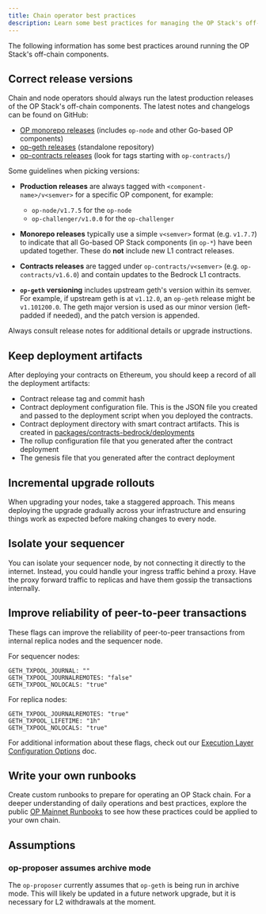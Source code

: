 ```yaml
---
title: Chain operator best practices
description: Learn some best practices for managing the OP Stack's off-chain components.
---
```


The following information has some best practices around running the OP Stack's
off-chain components.

## Correct release versions

Chain and node operators should always run the latest production releases of the OP Stack's off-chain components. The latest notes and changelogs can be found on GitHub:

*   [OP monorepo releases](https://github.com/ethereum-optimism/optimism/releases) (includes `op-node` and other Go-based OP components)
*   [op-geth releases](https://github.com/ethereum-optimism/op-geth/releases) (standalone repository)
*   [op-contracts releases](https://github.com/ethereum-optimism/optimism/releases) (look for tags starting with `op-contracts/`)

Some guidelines when picking versions:

*   **Production releases** are always tagged with `<component-name>/v<semver>` for a specific OP component, for example:
    *   `op-node/v1.7.5` for the `op-node`
    *   `op-challenger/v1.0.0` for the `op-challenger`

*   **Monorepo releases** typically use a simple `v<semver>` format (e.g. `v1.7.7`) to indicate that all Go-based OP Stack components (in `op-*`) have been updated together. These do **not** include new L1 contract releases.

*   **Contracts releases** are tagged under `op-contracts/v<semver>` (e.g. `op-contracts/v1.6.0`) and contain updates to the Bedrock L1 contracts.

*   **`op-geth` versioning** includes upstream geth's version within its semver. For example, if upstream geth is at `v1.12.0`, an `op-geth` release might be `v1.101200.0`. The geth major version is used as our minor version (left-padded if needed), and the patch version is appended.

Always consult release notes for additional details or upgrade instructions.

## Keep deployment artifacts

After deploying your contracts on Ethereum, you should keep a record of all the
deployment artifacts:

*   Contract release tag and commit hash
*   Contract deployment configuration file. This is the JSON file you created
    and passed to the deployment script when you deployed the contracts.
*   Contract deployment directory with smart contract artifacts. This is
    created in [packages/contracts-bedrock/deployments](https://github.com/ethereum-optimism/optimism/tree/develop/packages/contracts-bedrock/deployments)
*   The rollup configuration file that you generated after the contract
    deployment
*   The genesis file that you generated after the contract deployment

## Incremental upgrade rollouts

When upgrading your nodes, take a staggered approach. This means deploying the
upgrade gradually across your infrastructure and ensuring things work as
expected before making changes to every node.

## Isolate your sequencer

You can isolate your sequencer node, by not connecting it directly to the
internet. Instead, you could handle your ingress traffic behind a proxy. Have
the proxy forward traffic to replicas and have them gossip the transactions
internally.

## Improve reliability of peer-to-peer transactions

These flags can improve the reliability of peer-to-peer transactions from internal replica nodes and the sequencer node.

For sequencer nodes:

```
GETH_TXPOOL_JOURNAL: ""
GETH_TXPOOL_JOURNALREMOTES: "false"
GETH_TXPOOL_NOLOCALS: "true"
```

For replica nodes:

```
GETH_TXPOOL_JOURNALREMOTES: "true"
GETH_TXPOOL_LIFETIME: "1h"
GETH_TXPOOL_NOLOCALS: "true"
```

For additional information about these flags, check out our [Execution Layer Configuration Options](/operators/node-operators/configuration/execution-config) doc.

## Write your own runbooks

Create custom runbooks to prepare for operating an OP Stack chain. For a deeper understanding of daily operations and best practices, explore the public [OP Mainnet Runbooks](https://oplabs.notion.site/OP-Mainnet-Runbooks-120f153ee1628045b230d5cd3df79f63) to see how these practices could be applied to your own chain.

## Assumptions

### op-proposer assumes archive mode

The `op-proposer` currently assumes that `op-geth` is being run in archive
mode. This will likely be updated in a future network upgrade, but it is
necessary for L2 withdrawals at the moment.
